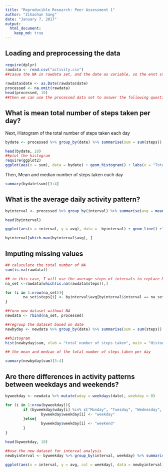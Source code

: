 ```yaml
---
title: "Reproducible Research: Peer Assessment 1"
author: "Zihaohan Sang"
date: "January 7, 2017"
output: 
  html_document:
    keep_md: true
---
```



## Loading and preprocessing the data

```r
require(dplyr)
rawdata <- read.csv("activity.csv")
##casue the NA in rawdata set, and the date as variable, so the enxt step is to tidy the data set
 
rawdata$date <- as.Date(rawdata$date)
processed <- na.omit(rawdata)
head(processed, 10)
##then we can use the processed data set to answer the following questions 
```


## What is mean total number of steps taken per day?
Next, Histogram of the total number of steps taken each day

```r
bydate <- processed %>% group_by(date) %>% summarise(sum = sum(steps))

head(bydate, 10)
##plot the histogram
require(ggplot2)
ggplot(aes(x = sum), data = bydate) + geom_histogram() + labs(x = "Total number of steps per day", y = "frequency", title = "Histogram of The Total Number of Steps \nTaken Each Day") + theme_bw() + theme(plot.title = element_text(hjust = 0.5, vjust = 1, size = rel(1.2), face = "bold"), panel.border = element_blank(), panel.grid = element_blank(), axis.line = element_line(color = "black", size = 0.8))
```
Then, Mean and median number of steps taken each day

```r
summary(bydate$sum)[3:4]

```


## What is the average daily activity pattern?

```r
byinterval <- processed %>% group_by(interval) %>% summarise(avg = mean(steps))

head(byinterval)

ggplot(aes(x = interval, y = avg), data =  byinterval) + geom_line() +labs(x = "Interval", y = "Average number of steps taken") + theme_classic()
```


```r
byinterval[which.max(byinterval$avg), ]
```



## Imputing missing values

```r

## caluculate the total number of NA 
sum(is.na(rawdata))

## in this case, I will use the average steps of intervals to replace NA of original data set
na_set <-rawdata[which(is.na(rawdata$steps)),]

for (i in 1:nrow(na_set)){
        na_set$steps[i] <- byinterval$avg[byinterval$interval == na_set$interval[i]]
}

##form new dataset without NA
newdata <- rbind(na_set, processed)

##regroup the dataset based on date
newbyday <- newdata %>% group_by(date) %>% summarise(sum = sum(steps))

##histogram
hist(newbyday$sum, xlab = "total number of steps taken", main = "Histogram of the total number of steps taken each day")

## the mean and median of the total number of steps taken per day

summary(newbyday$sum)[3:4]
```


## Are there differences in activity patterns between weekdays and weekends?

```r
byweekday <- newdata %>% mutate(wday = weekdays(date), weekday = 0)

for (i in 1:nrow(byweekday)){
        if (byweekday$wday[i] %in% c("Monday", "Tuesday", "Wednesday", "Thursday", "Friday")){
                byweekday$weekday[i] <- "weekday"
        }else{
                byweekday$weekday[i] <- "weekend"
        }
}

head(byweekday, 10)

##use the new dataset for interval analysis
newbyinterval <- byweekday %>% group_by(interval, weekday) %>% summarise(avg = mean(steps))

ggplot(aes(x = interval, y = avg, col = weekday), data = newbyinterval) + geom_line() + facet_grid(weekday~.) + labs(x = "Interval", y = "Number of steps") + theme_classic()

```
